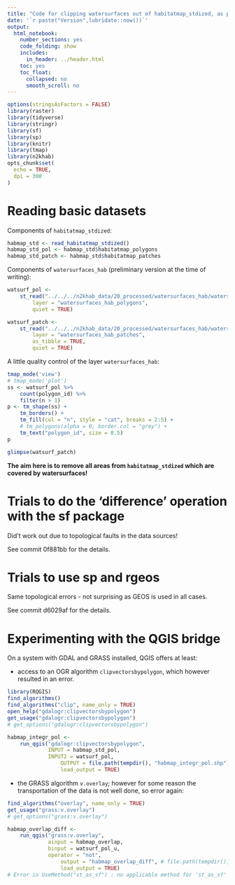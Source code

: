 ```yaml
---
title: "Code for clipping watersurfaces out of habitatmap_stdized, as part of generating 'habitatmap_terr_interpr'"
date: '`r paste("Version",lubridate::now())`'
output:
  html_notebook:
    number_sections: yes
    code_folding: show
    includes:
      in_header: ../header.html
    toc: yes
    toc_float:
      collapsed: no
      smooth_scroll: no
---
```


```r
options(stringsAsFactors = FALSE)
library(raster)
library(tidyverse)
library(stringr)
library(sf)
library(sp)
library(knitr)
library(tmap)
library(n2khab)
opts_chunk$set(
  echo = TRUE,
  dpi = 300
)
```


# Reading basic datasets

Components of `habitatmap_stdized`:

```r
habmap_std <- read_habitatmap_stdized()
habmap_std_pol <- habmap_std$habitatmap_polygons
habmap_std_patch <- habmap_std$habitatmap_patches
```

Components of `watersurfaces_hab` (preliminary version at the time of writing):

```r
watsurf_pol <- 
    st_read("../../../n2khab_data/20_processed/watersurfaces_hab/watersurfaces_hab.gpkg",
        layer = "watersurfaces_hab_polygons",
        quiet = TRUE)

watsurf_patch <- 
    st_read("../../../n2khab_data/20_processed/watersurfaces_hab/watersurfaces_hab.gpkg",
        layer = "watersurfaces_hab_patches",
        as_tibble = TRUE,
        quiet = TRUE)
```

A little quality control of the layer `watersurfaces_hab`:

```r
tmap_mode('view')
# tmap_mode('plot')
ss <- watsurf_pol %>% 
    count(polygon_id) %>% 
    filter(n > 1)
p <- tm_shape(ss) + 
    tm_borders() +
    tm_fill(col = "n", style = "cat", breaks = 2:5) +
    # tm_polygons(alpha = 0, border.col = "grey") +
    tm_text("polygon_id", size = 0.5)
p
```


```r
glimpse(watsurf_patch)
```

**The aim here is to remove all areas from `habitatmap_stdized` which are covered by watersurfaces!**

# Trials to do the 'difference' operation with the sf package

Did't work out due to topological faults in the data sources!

See commit 0f881bb for the details.


# Trials to use sp and rgeos

Same topological errors - not surprising as GEOS is used in all cases.

See commit d6029af for the details.


# Experimenting with the QGIS bridge

On a system with GDAL and GRASS installed, QGIS offers at least:

- access to an OGR algorithm `clipvectorsbypolygon`, which however resulted in an error.

```r
library(RQGIS)
find_algorithms()
find_algorithms("clip", name_only = TRUE)
open_help("gdalogr:clipvectorsbypolygon")
get_usage("gdalogr:clipvectorsbypolygon")
# get_options("gdalogr:clipvectorsbypolygon")
```

```r
habmap_integr_pol <-
    run_qgis("gdalogr:clipvectorsbypolygon",
             INPUT = habmap_std_pol,
             INPUT2 = watsurf_pol,
                 OUTPUT = file.path(tempdir(), "habmap_integr_pol.shp"),
                 load_output = TRUE)
```

- the GRASS algorithm `v.overlay`; however for some reason the transportation of the data is not well done, so error again:

```r
find_algorithms("overlay", name_only = TRUE)
get_usage("grass:v.overlay")
# get_options("grass:v.overlay")
```

```r
habmap_overlap_diff <- 
    run_qgis("grass:v.overlay", 
             ainput = habmap_overlap, 
             binput = watsurf_pol_u, 
             operator = "not",
                 output = "habmap_overlap_diff", # file.path(tempdir(), "habmap_overlap_diff.shp"),
                 load_output = TRUE)
# Error in UseMethod("st_as_sf") : no applicable method for 'st_as_sf' applied to an object of class "c('sfc_MULTIPOLYGON', 'sfc')"
```








